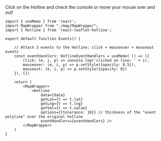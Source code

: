 


Click on the Hotline and check the console or move your mouse over and out!

<Events />

```tsx filename="demo.js" {3, 7-11, 15-21} copy
import { useMemo } from 'react';
import MapWrapper from "./map/MapWrapper";
import { Hotline } from 'react-leaflet-hotline';

export default function Events() {

	// Attach 3 events to the Hotline: click + mouseover + mouseout events 
	const eventHandlers: HotlineEventHandlers = useMemo( () => ({
        click: (e, i, p) => console.log('clicked on line: ' + i),
        mouseover: (e, i, p) => p.setStyle({opacity: 0.5}),
        mouseout: (e, i, p) => p.setStyle({opacity: 0})
    }), [])

	return (
		<MapWrapper>
			<Hotline
				data={data} 
				getLat={t => t.lat} 
				getLng={t => t.lng} 
				getVal={t => t.value}
				options={{tolerance: 10}} // thickness of the "event polyline" over the original hotline
				eventHandlers={eventHandlers} />
		</MapWrapper>
	)
}
```
